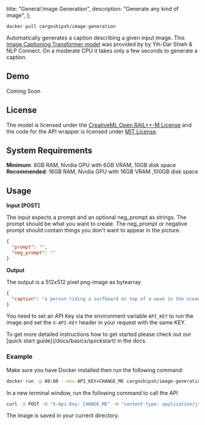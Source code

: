 
  title: "General Image Generation",
  description: "Generate any kind of image",
};

```
docker pull cargoshipsh/image-generation
```

Automatically generates a caption describing a given input image. This [Image Captioning Transformer model](https://huggingface.co/nlpconnect/vit-gpt2-image-captioning) was provided by by Yih-Dar Shieh & NLP Connect. On a moderate CPU it takes only a few seconds to generate a caption.

## Demo

Coming Soon

## License

The model is licensed under the [CreativeML Open RAIL++-M License](https://huggingface.co/stabilityai/stable-diffusion-2/blob/main/LICENSE-MODEL) and the code for the API wrapper is licensed under [MIT License](https://opensource.org/license/mit/).

## System Requirements

**Minimum**: 8GB RAM, Nvidia GPU with 6GB VRAM, 10GB disk space<br/>
**Recommended**: 16GB RAM, Nvidia GPU with 16GB VRAM ,100GB disk space

## Usage

**Input [POST]**

The input expects a prompt and an optional neg_prompt as strings. The prompt should be what you want to create. The neg_prompt or negative prompt should contain things you don't want to appear in the picture.

```json
{
  "prompt": "",
  "neg_prompt": ""
}
```

**Output**

The output is a 512x512 pixel png-image as bytearray

```json
{
  "caption": "a person riding a surfboard on top of a wave in the ocean"
}
```

You need to set an API Key via the environment variable `API_KEY` to run the image and set the `X-API-KEY` header in your request with the same KEY.

<Callout type="note" title="Need a more detailed setup guide?">
  To get more detailed instructions how to get started please check out our [quick start
  guide](/docs/basics/quickstart) in the docs.
</Callout>

### Example

Make sure you have Docker installed then run the following command:

```bash
docker run -p 80:80 --env API_KEY=CHANGE_ME cargoshipsh/image-generation
```

In a new terminal window, run the following command to call the API

```bash
curl -X POST -H "X-Api-Key: CHANGE_ME" -H "content-type: application/json" -d '{"prompt": "a black cat drinking coffee, photorealistic, 8k, detailed, illustration, artstation, realistic, mdjrny-v4 style", "neg_prompt": "cartoon, comic, 3d, bright, (deformed), (extra limbs), blurry, boring, sketch, lackluster, watermark, low res , horrific , mutated , artifacts , bad art , poor quality , low quality"}' localhost:8000 > cat.png
```

The image is saved in your current directory.

<DiscordCTA />

